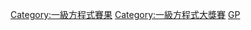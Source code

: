 {{Commonscat|Russian Grand Prix}}
[[Category:一級方程式賽果|Category:一級方程式賽果]]
[[Category:一級方程式大獎賽|Category:一級方程式大獎賽]]
[[Category:俄羅斯動力運動|GP]]